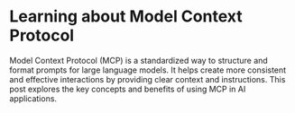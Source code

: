
# Learning about Model Context Protocol

Model Context Protocol (MCP) is a standardized way to structure and format prompts for large language models. It helps create more consistent and effective interactions by providing clear context and instructions. This post explores the key concepts and benefits of using MCP in AI applications.
